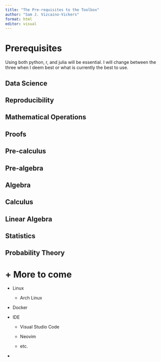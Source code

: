 ```yaml
---
title: "The Pre-requisites to the Toolbox"
author: "Sam J. Vizcaino-Vickers"
format: html
editor: visual
---
```


# Prerequisites

Using both python, r, and julia will be essential. I will change between the three when I deem best or what is currently the best to use.

## Data Science 

## Reproducibility 

## Mathematical Operations 

## Proofs 

## Pre-calculus 

## Pre-algebra 

## Algebra 

## Calculus 

## Linear Algebra 

## Statistics 

## Probability Theory 

# + More to come 

-   Linux

    -   Arch Linux

-   Docker

-   IDE

    -   Visual Studio Code

    -   Neovim

    -   etc.

-   
